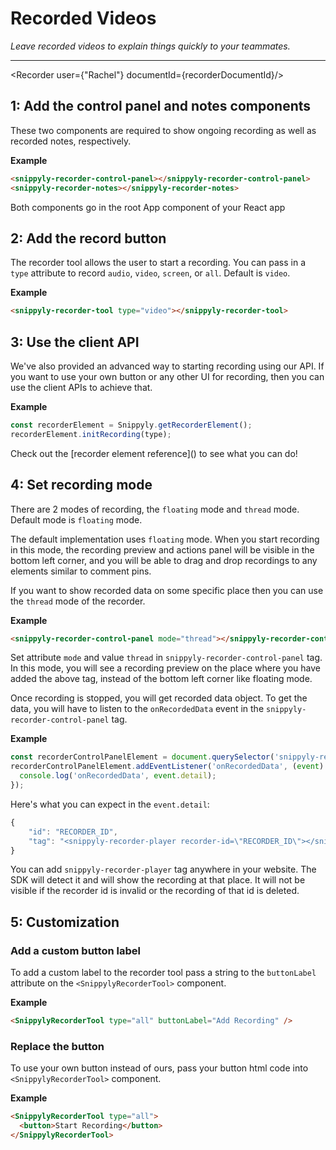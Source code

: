 
# Recorded Videos

_Leave recorded videos to explain things quickly to your teammates._

---



<Recorder user={"Rachel"} documentId={recorderDocumentId}/>

## 1: Add the control panel and notes components

These two components are required to show ongoing recording as well as recorded notes, respectively.

**Example**

```html copy
<snippyly-recorder-control-panel></snippyly-recorder-control-panel>
<snippyly-recorder-notes></snippyly-recorder-notes>
```

<Callout type="warning">
  Both components go in the root App component of your React app
</Callout>

## 2: Add the record button

The recorder tool allows the user to start a recording. You can pass in a `type` attribute to record `audio`, `video`, `screen`, or `all`. Default is `video`.

**Example**

```html copy
<snippyly-recorder-tool type="video"></snippyly-recorder-tool>
```

## 3: Use the client API

We've also provided an advanced way to starting recording using our API. If you want to use your own button or any other UI for recording, then you can use the client APIs to achieve that.

**Example**

```js copy
const recorderElement = Snippyly.getRecorderElement();
recorderElement.initRecording(type);
```

<Callout type="info">
  Check out the [recorder element reference]() to see what you can do!
</Callout>

## 4: Set recording mode

There are 2 modes of recording, the `floating` mode and `thread` mode. Default mode is `floating` mode.

The default implementation uses `floating` mode. When you start recording in this mode, the recording preview and actions panel will be visible in the bottom left corner, and you will be able to drag and drop recordings to any elements similar to comment pins.

If you want to show recorded data on some specific place then you can use the `thread` mode of the recorder.

**Example**

```html copy
<snippyly-recorder-control-panel mode="thread"></snippyly-recorder-control-panel>
```

Set attribute `mode` and value `thread` in `snippyly-recorder-control-panel` tag. In this mode, you will see a recording preview on the place where you have added the above tag, instead of the bottom left corner like floating mode.

Once recording is stopped, you will get recorded data object. To get the data, you will have to listen to the `onRecordedData` event in the `snippyly-recorder-control-panel` tag.

**Example**

```js copy
const recorderControlPanelElement = document.querySelector('snippyly-recorder-control-panel');
recorderControlPanelElement.addEventListener('onRecordedData', (event) => {
  console.log('onRecordedData', event.detail);
});
```

Here's what you can expect in the `event.detail`:
```js
{
    "id": "RECORDER_ID",
    "tag": "<snippyly-recorder-player recorder-id=\"RECORDER_ID\"></snippyly-recorder-player>"
}
```

You can add `snippyly-recorder-player` tag anywhere in your website. The SDK will detect it and will show the recording at that place. It will not be visible if the recorder id is invalid or the recording of that id is deleted.

## 5: Customization

### Add a custom button label

To add a custom label to the recorder tool pass a string to the `buttonLabel` attribute on the `<SnippylyRecorderTool>` component.

**Example**

```html copy
<SnippylyRecorderTool type="all" buttonLabel="Add Recording" />
```

### Replace the button

To use your own button instead of ours, pass your button html code into `<SnippylyRecorderTool>` component.

**Example**

```html copy
<SnippylyRecorderTool type="all">
  <button>Start Recording</button>
</SnippylyRecorderTool>
```

